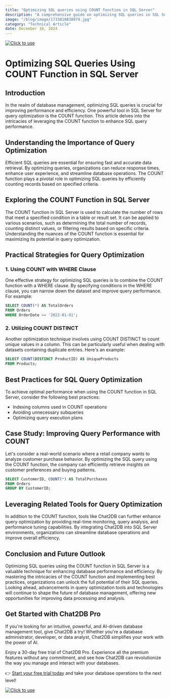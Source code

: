 ```yaml
---
title: "Optimizing SQL queries using COUNT function in SQL Server"
description: "A comprehensive guide on optimizing SQL queries in SQL Server using the COUNT function."
image: "/blog/image/1733810838974.jpg"
category: "Technical Article"
date: December 10, 2024
---
```

[![Click to use](/image/blog/bg/chat2db1.png)](https://app.chat2db.ai/)
# Optimizing SQL Queries Using COUNT Function in SQL Server


<Authors date="December 10, 2024">
  <Author name="Ethan Clarke" link="https://chat2db.ai" />
</Authors>

## Introduction

In the realm of database management, optimizing SQL queries is crucial for improving performance and efficiency. One powerful tool in SQL Server for query optimization is the COUNT function. This article delves into the intricacies of leveraging the COUNT function to enhance SQL query performance.

## Understanding the Importance of Query Optimization

Efficient SQL queries are essential for ensuring fast and accurate data retrieval. By optimizing queries, organizations can reduce response times, enhance user experience, and streamline database operations. The COUNT function plays a pivotal role in optimizing SQL queries by efficiently counting records based on specified criteria.

## Exploring the COUNT Function in SQL Server

The COUNT function in SQL Server is used to calculate the number of rows that meet a specified condition in a table or result set. It can be applied to various scenarios, such as determining the total number of records, counting distinct values, or filtering results based on specific criteria. Understanding the nuances of the COUNT function is essential for maximizing its potential in query optimization.

## Practical Strategies for Query Optimization

### 1. Using COUNT with WHERE Clause

One effective strategy for optimizing SQL queries is to combine the COUNT function with a WHERE clause. By specifying conditions in the WHERE clause, you can narrow down the dataset and improve query performance. For example:

```sql
SELECT COUNT(*) AS TotalOrders
FROM Orders
WHERE OrderDate >= '2022-01-01';
```

### 2. Utilizing COUNT DISTINCT

Another optimization technique involves using COUNT DISTINCT to count unique values in a column. This can be particularly useful when dealing with datasets containing duplicate entries. Here's an example:

```sql
SELECT COUNT(DISTINCT ProductID) AS UniqueProducts
FROM Products;
```

## Best Practices for SQL Query Optimization

To achieve optimal performance when using the COUNT function in SQL Server, consider the following best practices:

- Indexing columns used in COUNT operations
- Avoiding unnecessary subqueries
- Optimizing query execution plans

## Case Study: Improving Query Performance with COUNT

Let's consider a real-world scenario where a retail company wants to analyze customer purchase behavior. By optimizing the SQL query using the COUNT function, the company can efficiently retrieve insights on customer preferences and buying patterns.

```sql
SELECT CustomerID, COUNT(*) AS TotalPurchases
FROM Orders
GROUP BY CustomerID;
```

## Leveraging Related Tools for Query Optimization

In addition to the COUNT function, tools like Chat2DB can further enhance query optimization by providing real-time monitoring, query analysis, and performance tuning capabilities. By integrating Chat2DB into SQL Server environments, organizations can streamline database operations and improve overall efficiency.

## Conclusion and Future Outlook

Optimizing SQL queries using the COUNT function in SQL Server is a valuable technique for enhancing database performance and efficiency. By mastering the intricacies of the COUNT function and implementing best practices, organizations can unlock the full potential of their SQL queries. Looking ahead, advancements in query optimization tools and technologies will continue to shape the future of database management, offering new opportunities for improving data processing and analysis.


## Get Started with Chat2DB Pro

If you're looking for an intuitive, powerful, and AI-driven database management tool, give Chat2DB a try! Whether you're a database administrator, developer, or data analyst, Chat2DB simplifies your work with the power of AI.

Enjoy a 30-day free trial of Chat2DB Pro. Experience all the premium features without any commitment, and see how Chat2DB can revolutionize the way you manage and interact with your databases.

👉 [Start your free trial today](https://app.chat2db.ai/) and take your database operations to the next level!

[![Click to use](/image/blog/bg/chat2db.jpg)](https://app.chat2db.ai/)